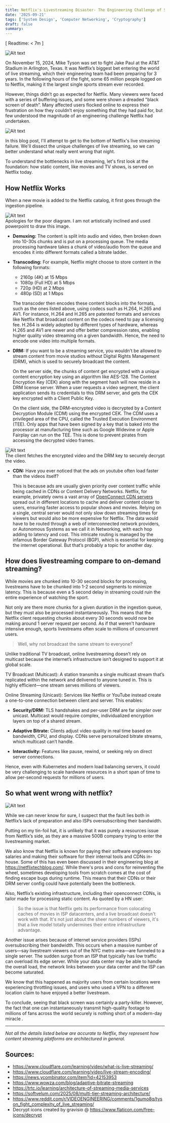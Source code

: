 ```yaml
---
title: Netflix's Livestreaming Disaster- The Engineering Challenge of Streaming at Scale
date: '2025-09-21'
tags: ['System Design', 'Computer Networking', 'Cryptography']
draft: false
summary:
---
```


[ Readtime: \< 7m ]


<div style={{ display: 'flex', justifyContent: 'center' }}>
  <img src="/static/images/tyson-v-paul.png" alt="Alt text" style={{ width: '50%' }} />
</div>

On November 15, 2024, Mike Tyson was set to fight Jake Paul at the AT&T Stadium in Arlington, Texas. It was Netflix’s biggest bet entering the world of live streaming, which their engineering team had been preparing for 3 years. In the following hours of the fight, some 65 million people logged on to Netflix, making it the largest single sports stream ever recorded.


However, things didn’t go as expected for Netflix. Many viewers were faced with a series of buffering issues, and some were shown a dreaded "black screen of death”. Many affected users flocked online to express their frustration on how they couldn’t enjoy something that they had paid for, but few understood the magnitude of an engineering challenge Netflix had undertaken.

<div style={{ display: 'flex', justifyContent: 'center' }}>
  <img src="/static/images/netflix-tv.png" alt="Alt text" style={{ width: '75%' }} />
</div>

In this blog post, I'll attempt to get to the bottom of Netflix's live streaming failure. We'll dissect the unique challenges of live streaming, so we can better understand what really went wrong that night.


To understand the bottlenecks in live streaming, let's first look at the foundation: how static content, like movies and TV shows, is served on Netflix today.

## How Netflix Works

When a new movie is added to the Netflix catalog, it first goes through the ingestion pipeline.

<div style={{ display: 'flex', justifyContent: 'center' }}>
  <img src="/static/images/content-ingestion.png" alt="Alt text" style={{ width: '120%' }} />
</div>
<span style={{ color: 'grey', fontSize: '0.8em', display: 'block', textAlign: 'center' }}>
  Apologies for the poor diagram. I am not artistically inclined and used powerpoint to draw this image.
</span>


 - __Demuxing:__  The content is split into audio and video, then broken down into 10-30s chunks and is put on a processing queue. The media processing hardware takes a chunk of video/audio from the queue and encodes it into different formats called a bitrate ladder.
 - __Transcoding:__ For example, Netflix might choose to store content in the following formats:
    - 2160p (4K) at 15 Mbps
    - 1080p (Full HD) at 5 Mbps
    - 720p (HD) at 2 Mbps
    - 480p (SD) at 1 Mbps

    The transcoder then encodes these content blocks into the formats, such as the ones listed above, using codecs such as H.264, H.265 and AV1. For instance, H.264 and H.265 are patented formats and services like Netflix that broadcast content on the codecs need to pay a licensing fee. H.264 is widely adopted by different types of hardware, whereas H.265 and AV1 are newer and offer better compression rates, enabling higher quality video streaming on a given bandwidth. Hence, the need to encode one video into multiple formats. 
 - __DRM:__ If you want to be a streaming service, you wouldn’t be allowed to stream content from movie studios without Digital Rights Management (DRM), which is used to securely broadcast the content.
   
   On the server side, the chunks of content get encrypted with a unique content encryption key using an algorithm like AES-128. The Content Encryption Key (CEK) along with the segment hash will now reside in a DRM license server. When a user requests a video segment, the client application sends its  credentials to this DRM server, and gets the CEK key encrypted with a Client Public Key. 

   On the client side, the DRM-encrypted video is decrypted by a Content Decryption Module (CDM) using the encrypted CEK. The CDM uses a privileged area of the CPU, called the Trusted Execution Environment (TEE). Only apps that have been signed by a key that is baked into the processor at manufacturing time such as Google Widevine or Apple Fairplay can run on the TEE. This is done to prevent pirates from accessing the decrypted video frames. 

  <div style={{ display: 'flex', justifyContent: 'center' }}>
  <img src="/static/images/decryption.png" alt="Alt text" style={{ width: '120%' }} />
  </div>
  <span style={{ color: 'grey', fontSize: '0.8em', display: 'block', textAlign: 'center' }}>
  The client fetches the encrypted video and the DRM key to securely decrypt the video.
  </span>

 - __CDN:__ Have you ever noticed that the ads on youtube often load faster than the videos itself? 

   This is because ads are usually given priority over content traffic while being cached in CDNs or Content Delivery Networks. Netflix, for example, privately owns a vast array of [OpenConnect CDN servers](https://openconnect.netflix.com/en/?utm_referrer=https://www.google.com/) spread out in different locations to cache and deliver content closer to users, ensuring faster access to popular shows and movies. Relying on a single, central server would not only slow down streaming times for viewers but would also be more expensive for Netflix. The data would have to be routed through a web of interconnected network providers, or Autonomous Systems as we call it in Networking, with each hop adding to latency and cost. This intricate routing is managed by the infamous Border Gateway Protocol (BGP), which is essential for keeping the internet operational. But that’s probably a topic for another day.

## How does livestreaming compare to on-demand streaming?
While movies are chunked into 10-30 second blocks for processing, livestreams have to be chunked into 1-2 second segments to minimize latency. This is because even a 5 second delay in streaming could ruin the entire experience of watching the sport.

Not only are there more chunks for a given duration in the ingestion queue, but they must also be processed instantaneously. This means that the Netflix client requesting chunks about every 30 seconds would now be making around 1 server request per second. As if that weren't hardware intensive enough, sports livestreams often scale to millions of concurrent users.

> Well, why not broadcast the same stream to everyone?

Unlike traditional TV broadcast, online livestreaming doesn’t rely on multicast because the internet’s infrastructure isn’t designed to support it at global scale.

TV Broadcast (Multicast): A station transmits a single multicast stream that’s replicated within the network and delivered to anyone tuned in. This is highly efficient—one stream serves millions of viewers.

Online Streaming (Unicast): Services like Netflix or YouTube instead create a one-to-one connection between client and server. This enables:
 - __Security/DRM:__ TLS handshakes and per-user DRM are far simpler over unicast. Multicast would require complex, individualized encryption layers on top of a shared stream.

 - __Adaptive Bitrate:__ Clients adjust video quality in real time based on bandwidth, CPU, and display. CDNs serve personalized bitrate streams, which multicast can’t handle.

 - __Interactivity:__ Features like pause, rewind, or seeking rely on direct server connections.

Hence, even with Kubernetes and modern load balancing servers, it could be very challenging to scale hardware resources in a short span of time to allow per-second requests for millions of users.


## So what went wrong with netflix?

  <div style={{ display: 'flex', justifyContent: 'center' }}>
  <img src="/static/images/angry-fan.png" alt="Alt text" style={{ width: '120%' }} />
  </div>

While we can never know for sure, I suspect that the fault lies both in Netflix’s lack of preparation and also ISPs oversubscribing their bandwidth.

Putting on my tin-foil hat, it is unlikely that it was purely a resources issue from Netflix’s side, as they are a massive 500B company trying to enter the livestreaming market.

We also know that Netflix is known for paying their software engineers top salaries and making their software for their internal tools and CDNs in-house. Some of this has even been discussed in their engineering blog at https://netflixtechblog.com/. While there's pros and cons for reinventing the wheel, sometimes developing tools from scratch comes at the cost of finding escape bugs during runtime. This means that their CDNs or their DRM server config could have potentially been the bottleneck. 

Also, Netflix’s existing infrastructure, including their openconnect CDNs, is tailor made for processing static content. As quoted by a HN user:

>So the issue is that Netflix gets its performance from colocating caches of movies in ISP datacenters, and a live broadcast doesn't work with that. It's not just about the sheer numbers of viewers, it's that a live model totally undermines their entire infrastructure advantage.


Another issue arises because of internet service providers (ISPs) oversubscribing their bandwidth. This occurs when a massive number of users—say livestream viewers out of the NYC metro area—are funneled to a single server. The sudden surge from an ISP that typically has low traffic can overload its edge server. While your data center may be able to handle the overall load, the network links between your data center and the ISP can become saturated. 

We know that this happened as majority users from certain locations were experiencing throttling issues, and users who used a VPN to a different location claim to have enjoyed a better livestream.

To conclude, seeing that black screen was certainly a party-killer. However, the fact that one can instantaneously transmit high-quality footage to millions of fans across the world securely is nothing short of a modern-day miracle .

___

<BlogNewsletterForm title="Get an email when the next blog is published! No spam." />

*Not all the details listed below are accurate to Netflix, they represent how content streaming platforms are architectured in general.*
## Sources: 

 - https://www.cloudflare.com/learning/video/what-is-live-streaming/
 - https://www.cloudflare.com/learning/video/live-stream-encoding/
 - https://news.ycombinator.com/item?id=42153953
 - https://www.wowza.com/blog/adaptive-bitrate-streaming
 - https://trtc.io/learning/architecture-of-streaming-media-services
 - https://softvelum.com/2025/08/multi-tier-streaming-architecture/
 - https://www.reddit.com/r/VIDEOENGINEERING/comments/1gumo8q/tyson_fight_complexity_of_live_streaming/
 - Decrypt icons created by gravisio @ https://www.flaticon.com/free-icons/decrypt

